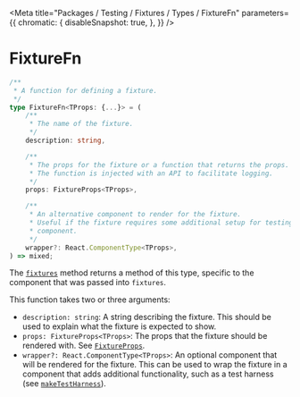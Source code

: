
<Meta
    title="Packages / Testing / Fixtures / Types / FixtureFn"
    parameters={{
        chromatic: {
            disableSnapshot: true,
        },
    }}
/>

# FixtureFn

```ts
/**
 * A function for defining a fixture.
 */
type FixtureFn<TProps: {...}> = (
    /**
     * The name of the fixture.
     */
    description: string,

    /**
     * The props for the fixture or a function that returns the props.
     * The function is injected with an API to facilitate logging.
     */
    props: FixtureProps<TProps>,

    /**
     * An alternative component to render for the fixture.
     * Useful if the fixture requires some additional setup for testing the
     * component.
     */
    wrapper?: React.ComponentType<TProps>,
) => mixed;

```

The <a href="./?path=/docs/packages-testing-fixtures-exports-fixtures--docs">`fixtures`</a> method returns a method of this type, specific to the component that was passed into `fixtures`.

This function takes two or three arguments:

-   `description: string`: A string describing the fixture. This should be used to explain what the fixture is expected to show.
-   `props: FixtureProps<TProps>`: The props that the fixture should be rendered with. See <a href="./?path=/docs/packages-testing-fixtures-types-fixtureprops--docs">`FixtureProps`</a>.
-   `wrapper?: React.ComponentType<TProps>`: An optional component that will be rendered for the fixture. This can be used to wrap the fixture in a component that adds additional functionality, such as a test harness (see <a href="./?path=/docs/packages-testing-test-harness-exports-maketestharness--docs">`makeTestHarness`</a>).
